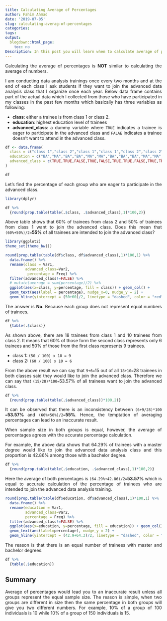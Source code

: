 ```yaml
---
title: Calculating Average of Percentages
author: Fahim Ahmad
date: '2019-07-05'
slug: calculating-averag-of-percentages
categories:
tags:
output:
  blogdown::html_page:
    toc: no
Description: In this post you will learn when to calculate average of percentages and when not to do it.
---
```


<style> 
  body {
    text-align: justify}
</style>

Calculating the average of percentages is **NOT** similar to calculating the average of numbers. 

I am conducting data analysis trainings once every two months and at the end of each class I ask students if they want to join the advanced data analysis class that I organize once each year. Below data frame contains part of the actual data which I collected from those who have participated in my classes in the past few months which basically has three variables as following:

* **class**: either a trainee is from class 1 or class 2. 
* **education**: highest education level of trainees
* **advanced_class**: a dummy variable where `TRUE` indicates a trainee is eager to participate in the advanced class and `FALAE` indicates a trainee doesn't want to attend in the advanced class.


```r
df <- data.frame(
  class = c("class 1","class 2","class 1","class 1","class 2","class 2","class 1","class 1","class 1","class 2","class 1","class 1","class 2","class 2","class 2","class 1","class 1","class 1","class 1","class 2","class 1","class 1", "class 1","class 2","class 1", "class 1", "class 1","class 2"),
  education = c("BA","MA","BA","BA","MA","MA","BA","BA","BA","MA","MA","MA","BA","MA","BA","MA","BA","BA","MA","MA","BA","BA","MA","MA","BA","MA","BA","MA"),
  advanced_class = c(TRUE,TRUE,FALSE,TRUE,FALSE,TRUE,TRUE,FALSE,TRUE,TRUE,FALSE,TRUE,FALSE,TRUE,FALSE,FALSE,FALSE,TRUE,TRUE,TRUE,FALSE,FALSE,FALSE,FALSE,TRUE,TRUE,FALSE,TRUE)
)
```

```r
df
```

Let's find the percentage of each group who are eager to participate in the advanced class. 

```r
library(dplyr)

df %>%
  {round(prop.table(table(.$class, .$advanced_class),1)*100,2)}
```

Above table shows that 60% of trainees from class 2 and 50% of trainees from class 1 want to join the advanced class. Does this mean that `(60%+50%)/2=`**55%** of all trainees are intended to join the advanced class?


```r
library(ggplot2)
theme_set(theme_bw())

round(prop.table(table(df$class, df$advanced_class),1)*100,1) %>%
  data.frame() %>%
  rename(class = Var1,
         advanced_class=Var2,
          percentage = Freq) %>%
  filter(advanced_class!=FALSE) %>%
  # mutate(average = sum(percentage)/2) %>%
  ggplot(aes(x=class, y=percentage, fill = class)) + geom_col() +
  geom_text(aes(label = percentage), nudge_x=0, nudge_y = 2) +
  geom_hline(yintercept = (50+60)/2, linetype = "dashed", color = "red", size = 1)

```


The answer is **No**. Because each group does not represent equal numbers of trainees.

```r
df %>%
  {table(.$class)}
```

As shown above, there are 18 trainees from class 1 and 10 trainees from class 2. It means that 60% of those form the second class represents only 6 trainees and 50% of those from the first class represents 9 trainees.

  - class 1: `(50 / 100) x 18 = 9`
  - class 2: `(60 / 100) x 10 = 6`
    
From the above result we can say that `9+6=`15 out of all `18+10=`28 trainees in both classes said they would like to join the advanced class. Therefore we can say that `(15/28)*100=`53.57% of all trainees want to join the advanced class.

```r
df %>%
  {round(prop.table(table(.$advanced_class))*100,2)}
```

It can be observed that there is an inconsistency between `(6+9/28)*100 =`**53.57%** and `(60%+50%)/2=`**55%**. Hence, the temptation of averaging percentages can lead to an inaccurate result.


When sample size in both groups is equal, however, the average of percentages agrees with the accurate percentage calculation.

For example, the above data shows that 64.29% of trainees with a master degree would like to join the advanced data analysis class and this proportion is 42.86% among those with a bachelor degree.

```r
df %>%
  {round(prop.table(table(.$education, .$advanced_class),1)*100,2)}
```


Here the average of both percentages is `(64.29%+42.86)/2=`**53.57%** which is equal to accurate calculation of the percentage of trainees who are intended to join the advanced data analysis training.

```r
round(prop.table(table(df$education, df$advanced_class),1)*100,1) %>%
  data.frame() %>%
  rename(education = Var1,
         advanced_class=Var2,
         percentage = Freq) %>%
  filter(advanced_class!=FALSE) %>%
  ggplot(aes(x=education, y=percentage, fill = education)) + geom_col()+
  geom_text(aes(label=percentage), nudge_y = 2) +
  geom_hline(yintercept = (42.9+64.3)/2, linetype = "dashed", color = "red", size = 2 )
```


The reason is that there is an equal number of trainees with master and bachelor degrees.

```r
df %>%
  {table(.$education)}
```


## Summary

Average of percentages would lead you to an inaccurate result unless all groups represent the equal sample size. The reason is simple, when two groups are different in size then the same percentage in both groups will give you two different numbers. For example, 10% of a group of 100 individuals is 10 while 10% of a group of 150 individuals is 15.

